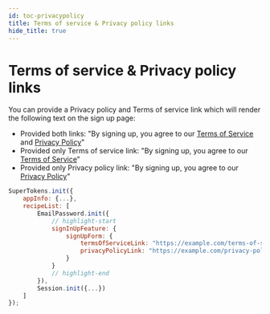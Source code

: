 ```yaml
---
id: toc-privacypolicy
title: Terms of service & Privacy policy links
hide_title: true
---
```



# Terms of service & Privacy policy links

You can provide a Privacy policy and Terms of service link which will render the following text on the sign up page:
- Provided both links: "By signing up, you agree to our [Terms of Service](./) and [Privacy Policy](./)"
- Provided only Terms of service link: "By signing up, you agree to our [Terms of Service](./)"
- Provided only Privacy policy link: "By signing up, you agree to our [Privacy Policy](./)"

<FrontendSDKTabs>
<TabItem value="reactjs">

```js
SuperTokens.init({
    appInfo: {...},
    recipeList: [
        EmailPassword.init({
            // highlight-start
            signInUpFeature: {
                signUpForm: {
                    termsOfServiceLink: "https://example.com/terms-of-service",
                    privacyPolicyLink: "https://example.com/privacy-policy"  
                }
            }
            // highlight-end
        }),
        Session.init({...})
    ]
});
```
</TabItem>
</FrontendSDKTabs>